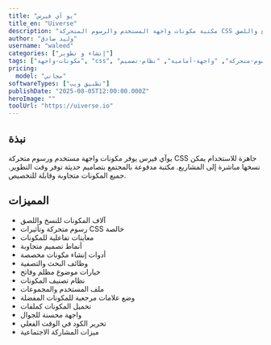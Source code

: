 ```yaml
---
title: "يو آي فيرس"
title_en: "Uiverse"
description: "مكتبة مكونات واجهة المستخدم والرسوم المتحركة CSS للنسخ واللصق"
author: "وليد صادق"
username: "waleed"
categories: ["إنشاء و تطوير"]
tags: ["مكونات-واجهة", "css", "رسوم-متحركة", "واجهة-أمامية", "نظام-تصميم"]
pricing:
  model: "مجاني"
softwareTypes: ["تطبيق ويب"]
publishDate: "2025-08-05T12:00:00.000Z"
heroImage: ""
toolUrl: "https://uiverse.io"
---
```

## نبذة
يوآي فيرس يوفر مكونات واجهة مستخدم ورسوم متحركة CSS جاهزة للاستخدام يمكن نسخها مباشرة إلى المشاريع. مكتبة مدفوعة بالمجتمع بتصاميم حديثة توفر وقت التطوير. جميع المكونات متجاوبة وقابلة للتخصيص.

## المميزات
- آلاف المكونات للنسخ واللصق
- رسوم متحركة وتأثيرات CSS خالصة
- معاينات تفاعلية للمكونات
- أنماط تصميم متجاوبة
- أدوات إنشاء مكونات مخصصة
- وظائف البحث والتصفية
- خيارات موضوع مظلم وفاتح
- نظام تصنيف المكونات
- ملف المستخدم والمجموعات
- وضع علامات مرجعية للمكونات المفضلة
- تحميل المكونات كملفات
- واجهة محسنة للجوال
- تحرير الكود في الوقت الفعلي
- ميزات المشاركة الاجتماعية
